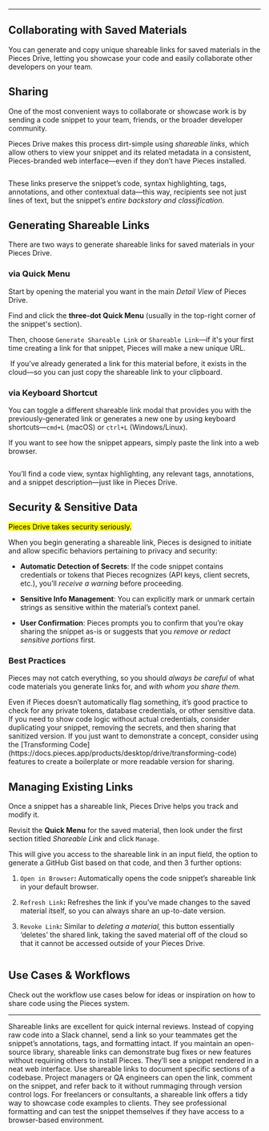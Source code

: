 ***

## Collaborating with Saved Materials

You can generate and copy unique shareable links for saved materials in the Pieces Drive, letting you showcase your code and easily collaborate other developers on your team.

## Sharing

One of the most convenient ways to collaborate or showcase work is by sending a code snippet to your team, friends, or the broader developer community.

Pieces Drive makes this process dirt-simple using *shareable links*, which allow others to view your snippet and its related metadata in a consistent, Pieces-branded web interface—even if they don’t have Pieces installed. 

<Image src="https://storage.googleapis.com/hashnode_product_documentation_assets/desktop_app_assets/pieces_drive/sharing/shared_snippet_demo_1.png" alt="" align="center" fullwidth="true" />

These links preserve the snippet’s code, syntax highlighting, tags, annotations, and other contextual data—this way, recipients see not just lines of text, but the snippet’s *entire backstory and classification.*

## Generating Shareable Links

There are two ways to generate shareable links for saved materials in your Pieces Drive.

### via Quick Menu

Start by opening the material you want in the main *Detail View* of Pieces Drive.

Find and click the **three-dot Quick Menu** (usually in the top-right corner of the snippet's section).

Then, choose `Generate Shareable Link` or `Shareable Link`—if it's your first time creating a link for that snippet, Pieces will make a new unique URL.

<Image src="https://storage.googleapis.com/hashnode_product_documentation_assets/desktop_app_assets/pieces_drive/sharing/gifs/sharing_via_quick_menu.gif" alt="" align="center" fullwidth="true" />

<Callout type="tip">
  If you’ve already generated a link for this material before, it exists in the cloud—so you can just copy the shareable link to your clipboard.
</Callout>

### via Keyboard Shortcut

You can toggle a different shareable link modal that provides you with the previously-generated link or generates a new one by using keyboard shortcuts—`cmd+L` (macOS) or `ctrl+L` (Windows/Linux).

If you want to see how the snippet appears, simply paste the link into a web browser.

<Image src="https://storage.googleapis.com/hashnode_product_documentation_assets/desktop_app_assets/pieces_drive/sharing/material_in_browser_demo_2.png" alt="" align="center" fullwidth="true" />

You’ll find a code view, syntax highlighting, any relevant tags, annotations, and a snippet description—just like in Pieces Drive.

## Security & Sensitive Data

<mark>Pieces Drive takes security seriously.</mark>

When you begin generating a shareable link, Pieces is designed to initiate and allow specific behaviors pertaining to privacy and security:

* **Automatic Detection of Secrets**: If the code snippet contains credentials or tokens that Pieces recognizes (API keys, client secrets, etc.), you’ll *receive a warning* before proceeding.

* **Sensitive Info Management**: You can explicitly mark or unmark certain strings as sensitive within the material’s context panel.

* **User Confirmation**: Pieces prompts you to confirm that you’re okay sharing the snippet as-is or suggests that you *remove or redact sensitive* *portions* first.

### Best Practices

Pieces may not catch everything, so you should *always be careful* of what code materials you generate links for, and *with whom you share them.*

<Steps>
  <Step title="Review for Secrets">
    Even if Pieces doesn’t automatically flag something, it’s good practice to check for any private tokens, database credentials, or other sensitive data.
  </Step>

  <Step title="Create ‘Safe’ Versions">
    If you need to show code logic without actual credentials, consider duplicating your snippet, removing the secrets, and then sharing that sanitized version.
  </Step>

  <Step title="Boilerplate or Readability Transformation">
    If you just want to demonstrate a concept, consider using the [Transforming Code](https://docs.pieces.app/products/desktop/drive/transforming-code) features to create a boilerplate or more readable version for sharing.
  </Step>
</Steps>

## Managing Existing Links

Once a snippet has a shareable link, Pieces Drive helps you track and modify it.

Revisit the **Quick Menu** for the saved material, then look under the first section titled *Shareable Link* and click `Manage`.

This will give you access to the shareable link in an input field, the option to generate a GitHub Gist based on that code, and then 3 further options:

1. `Open in Browser`**:** Automatically opens the code snippet’s shareable link in your default browser.

2. `Refresh Link`**:** Refreshes the link if you’ve made changes to the saved material itself, so you can always share an up-to-date version.

3. `Revoke Link`**:** Similar to *deleting a material,* this button essentially ‘deletes’ the shared link, taking the saved material off of the cloud so that it cannot be accessed outside of your Pieces Drive.

<Image src="https://storage.googleapis.com/hashnode_product_documentation_assets/desktop_app_assets/pieces_drive/sharing/managing_existing_links_menu.png" alt="" align="center" fullwidth="true" />

## Use Cases & Workflows

Check out the workflow use cases below for ideas or inspiration on how to share code using the Pieces system.

***

<AccordionGroup>
  <Accordion title="Team Collaboration">
    Shareable links are excellent for quick internal reviews. Instead of copying raw code into a Slack channel, send a link so your teammates get the snippet’s annotations, tags, and formatting intact.
  </Accordion>

  <Accordion title="Open-Source Contributions">
    If you maintain an open-source library, shareable links can demonstrate bug fixes or new features without requiring others to install Pieces. They’ll see a snippet rendered in a neat web interface.
  </Accordion>

  <Accordion title="Code Reviews & Documentation">
    Use shareable links to document specific sections of a codebase. Project managers or QA engineers can open the link, comment on the snippet, and refer back to it without rummaging through version control logs.
  </Accordion>

  <Accordion title="Demo or Client Presentations">
    For freelancers or consultants, a shareable link offers a tidy way to showcase code examples to clients. They see professional formatting and can test the snippet themselves if they have access to a browser-based environment.
  </Accordion>
</AccordionGroup>
